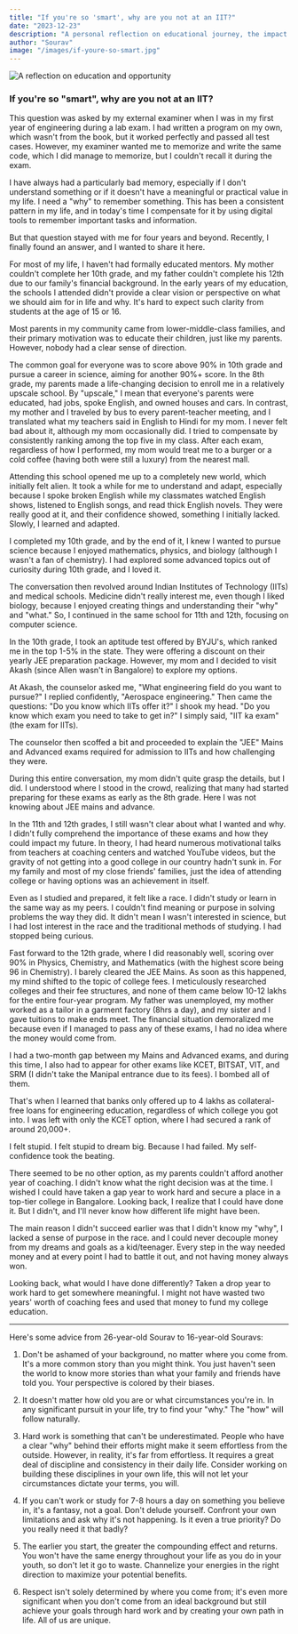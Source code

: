 ```yaml
---
title: "If you're so 'smart', why are you not at an IIT?"
date: "2023-12-23"
description: "A personal reflection on educational journey, the impact of socioeconomic background on opportunities, and advice for young students navigating their academic paths."
author: "Sourav"
image: "/images/if-youre-so-smart.jpg"
---
```


![A reflection on education and opportunity](https://substack-post-media.s3.amazonaws.com/public/images/13334672-d023-4db4-80e5-3ae177693f7d_1079x1081.jpeg)

### If you're so "smart", why are you not at an IIT?

This question was asked by my external examiner when I was in my first year of engineering during a lab exam. I had written a program on my own, which wasn't from the book, but it worked perfectly and passed all test cases. However, my examiner wanted me to memorize and write the same code, which I did manage to memorize, but I couldn't recall it during the exam.

I have always had a particularly bad memory, especially if I don't understand something or if it doesn't have a meaningful or practical value in my life. I need a "why" to remember something. This has been a consistent pattern in my life, and in today's time I compensate for it by using digital tools to remember important tasks and information.

But that question stayed with me for four years and beyond. Recently, I finally found an answer, and I wanted to share it here.

For most of my life, I haven't had formally educated mentors. My mother couldn't complete her 10th grade, and my father couldn't complete his 12th due to our family's financial background. In the early years of my education, the schools I attended didn't provide a clear vision or perspective on what we should aim for in life and why. It's hard to expect such clarity from students at the age of 15 or 16.

Most parents in my community came from lower-middle-class families, and their primary motivation was to educate their children, just like my parents. However, nobody had a clear sense of direction.

The common goal for everyone was to score above 90% in 10th grade and pursue a career in science, aiming for another 90%+ score. In the 8th grade, my parents made a life-changing decision to enroll me in a relatively upscale school. By "upscale," I mean that everyone's parents were educated, had jobs, spoke English, and owned houses and cars. In contrast, my mother and I traveled by bus to every parent-teacher meeting, and I translated what my teachers said in English to Hindi for my mom. I never felt bad about it, although my mom occasionally did. I tried to compensate by consistently ranking among the top five in my class. After each exam, regardless of how I performed, my mom would treat me to a burger or a cold coffee (having both were still a luxury) from the nearest mall.

Attending this school opened me up to a completely new world, which initially felt alien. It took a while for me to understand and adapt, especially because I spoke broken English while my classmates watched English shows, listened to English songs, and read thick English novels. They were really good at it, and their confidence showed, something I initially lacked. Slowly, I learned and adapted.

I completed my 10th grade, and by the end of it, I knew I wanted to pursue science because I enjoyed mathematics, physics, and biology (although I wasn't a fan of chemistry). I had explored some advanced topics out of curiosity during 10th grade, and I loved it.

The conversation then revolved around Indian Institutes of Technology (IITs) and medical schools. Medicine didn't really interest me, even though I liked biology, because I enjoyed creating things and understanding their "why" and "what." So, I continued in the same school for 11th and 12th, focusing on computer science.

In the 10th grade, I took an aptitude test offered by BYJU's, which ranked me in the top 1-5% in the state. They were offering a discount on their yearly JEE preparation package. However, my mom and I decided to visit Akash (since Allen wasn't in Bangalore) to explore my options.

At Akash, the counselor asked me, "What engineering field do you want to pursue?" I replied confidently, "Aerospace engineering." Then came the questions: "Do you know which IITs offer it?" I shook my head. "Do you know which exam you need to take to get in?" I simply said, "IIT ka exam" (the exam for IITs).

The counselor then scoffed a bit and proceeded to explain the "JEE" Mains and Advanced exams required for admission to IITs and how challenging they were.

During this entire conversation, my mom didn't quite grasp the details, but I did. I understood where I stood in the crowd, realizing that many had started preparing for these exams as early as the 8th grade.
Here I was not knowing about JEE mains and advance.

In the 11th and 12th grades, I still wasn't clear about what I wanted and why. I didn't fully comprehend the importance of these exams and how they could impact my future. In theory, I had heard numerous motivational talks from teachers at coaching centers and watched YouTube videos, but the gravity of not getting into a good college in our country hadn't sunk in.
For my family and most of my close friends' families, just the idea of attending college or having options was an achievement in itself.

Even as I studied and prepared, it felt like a race. I didn't study or learn in the same way as my peers. I couldn't find meaning or purpose in solving problems the way they did. It didn't mean I wasn't interested in science, but I had lost interest in the race and the traditional methods of studying. I had stopped being curious.

Fast forward to the 12th grade, where I did reasonably well, scoring over 90% in Physics, Chemistry, and Mathematics (with the highest score being 96 in Chemistry). I barely cleared the JEE Mains. As soon as this happened, my mind shifted to the topic of college fees. I meticulously researched colleges and their fee structures, and none of them came below 10-12 lakhs for the entire four-year program. My father was unemployed, my mother worked as a tailor in a garment factory (8hrs a day), and my sister and I gave tuitions to make ends meet. The financial situation demoralized me because even if I managed to pass any of these exams, I had no idea where the money would come from.

I had a two-month gap between my Mains and Advanced exams, and during this time, I also had to appear for other exams like KCET, BITSAT, VIT, and SRM (I didn't take the Manipal entrance due to its fees).
I bombed all of them.

That's when I learned that banks only offered up to 4 lakhs as collateral-free loans for engineering education, regardless of which college you got into. I was left with only the KCET option, where I had secured a rank of around 20,000+.

I felt stupid.
I felt stupid to dream big. Because I had failed.
My self-confidence took the beating.

There seemed to be no other option, as my parents couldn't afford another year of coaching. I didn't know what the right decision was at the time. I wished I could have taken a gap year to work hard and secure a place in a top-tier college in Bangalore. Looking back, I realize that I could have done it. But I didn't, and I'll never know how different life might have been.

The main reason I didn't succeed earlier was that I didn't know my "why", I lacked a sense of purpose in the race.
and I could never decouple money from my dreams and goals as a kid/teenager.
Every step in the way needed money and at every point I had to battle it out, and not having money always won.

Looking back, what would I have done differently?
Taken a drop year to work hard to get somewhere meaningful.
I might not have wasted two years' worth of coaching fees and used that money to fund my college education.

---

Here's some advice from 26-year-old Sourav to 16-year-old Souravs:

1. Don't be ashamed of your background, no matter where you come from. It's a more common story than you might think. You just haven't seen the world to know more stories than what your family and friends have told you. Your perspective is colored by their biases.

2. It doesn't matter how old you are or what circumstances you're in. In any significant pursuit in your life, try to find your "why." The "how" will follow naturally.

3. Hard work is something that can't be underestimated. People who have a clear "why" behind their efforts might make it seem effortless from the outside. However, in reality, it's far from effortless. It requires a great deal of discipline and consistency in their daily life. Consider working on building these disciplines in your own life, this will not let your circumstances dictate your terms, you will.

4. If you can't work or study for 7-8 hours a day on something you believe in, it's a fantasy, not a goal. Don't delude yourself. Confront your own limitations and ask why it's not happening. Is it even a true priority? Do you really need it that badly?

5. The earlier you start, the greater the compounding effect and returns. You won't have the same energy throughout your life as you do in your youth, so don't let it go to waste. Channelize your energies in the right direction to maximize your potential benefits.

6. Respect isn't solely determined by where you come from; it's even more significant when you don't come from an ideal background but still achieve your goals through hard work and by creating your own path in life. All of us are unique.
